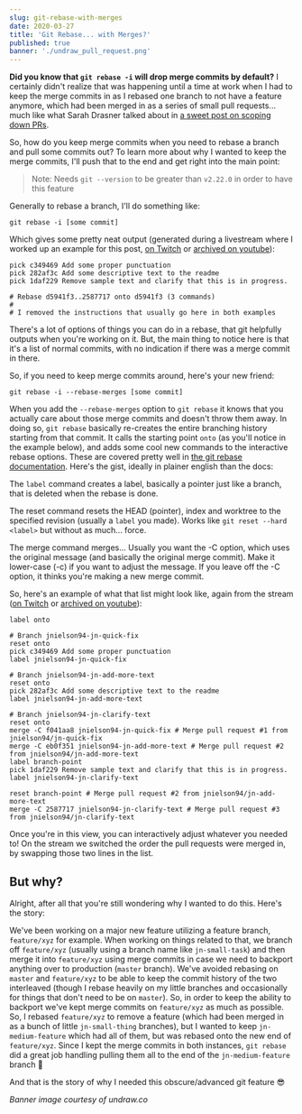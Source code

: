 ```yaml
---
slug: git-rebase-with-merges
date: 2020-03-27
title: 'Git Rebase... with Merges?'
published: true
banner: './undraw_pull_request.png'
---
```


**Did you know that `git rebase -i` will drop merge commits by default?** I
certainly didn't realize that was happening until a time at work when I had to
keep the merge commits in as I rebased one branch to not have a feature anymore,
which had been merged in as a series of small pull requests... much like what
Sarah Drasner talked about in
[a sweet post on scoping down PRs](https://www.netlify.com/blog/2020/03/31/how-to-scope-down-prs/).

So, how do you keep merge commits when you need to rebase a branch and pull some
commits out? To learn more about why I wanted to keep the merge commits, I'll
push that to the end and get right into the main point:

> Note: Needs `git --version` to be greater than `v2.22.0` in order to have this
> feature

Generally to rebase a branch, I'll do something like:

`git rebase -i [some commit]`

Which gives some pretty neat output (generated during a livestream where I
worked up an example for this post,
[on Twitch](https://www.twitch.tv/videos/576429945) or
[archived on youtube](https://www.youtube.com/watch?v=hvMKaa2U6Vw)):

```shell
pick c349469 Add some proper punctuation
pick 282af3c Add some descriptive text to the readme
pick 1daf229 Remove sample text and clarify that this is in progress.

# Rebase d5941f3..2587717 onto d5941f3 (3 commands)
#
# I removed the instructions that usually go here in both examples
```

There's a lot of options of things you can do in a rebase, that git helpfully
outputs when you're working on it. But, the main thing to notice here is that
it's a list of normal commits, with no indication if there was a merge commit in
there.

So, if you need to keep merge commits around, here's your new friend:

`git rebase -i --rebase-merges [some commit]`

When you add the `--rebase-merges` option to `git rebase` it knows that you
actually care about those merge commits and doesn't throw them away. In doing
so, `git rebase` basically re-creates the entire branching history starting from
that commit. It calls the starting point `onto` (as you'll notice in the example
below), and adds some cool new commands to the interactive rebase options. These
are covered pretty well in
[the git rebase documentation](https://git-scm.com/docs/git-rebase). Here's the
gist, ideally in plainer english than the docs:

The `label` command creates a label, basically a pointer just like a branch,
that is deleted when the rebase is done.

The reset command resets the HEAD (pointer), index and worktree to the specified
revision (usually a `label` you made). Works like `git reset --hard <label>` but
without as much... force.

The merge command merges... Usually you want the -C option, which uses the
original message (and basically the original merge commit). Make it lower-case
(-c) if you want to adjust the message. If you leave off the -C option, it
thinks you're making a new merge commit.

So, here's an example of what that list might look like, again from the stream
([on Twitch](https://www.twitch.tv/videos/576429945) or
[archived on youtube](https://www.youtube.com/watch?v=hvMKaa2U6Vw)):

```shell
label onto

# Branch jnielson94-jn-quick-fix
reset onto
pick c349469 Add some proper punctuation
label jnielson94-jn-quick-fix

# Branch jnielson94-jn-add-more-text
reset onto
pick 282af3c Add some descriptive text to the readme
label jnielson94-jn-add-more-text

# Branch jnielson94-jn-clarify-text
reset onto
merge -C f041aa8 jnielson94-jn-quick-fix # Merge pull request #1 from jnielson94/jn-quick-fix
merge -C eb0f351 jnielson94-jn-add-more-text # Merge pull request #2 from jnielson94/jn-add-more-text
label branch-point
pick 1daf229 Remove sample text and clarify that this is in progress.
label jnielson94-jn-clarify-text

reset branch-point # Merge pull request #2 from jnielson94/jn-add-more-text
merge -C 2587717 jnielson94-jn-clarify-text # Merge pull request #3 from jnielson94/jn-clarify-text
```

Once you're in this view, you can interactively adjust whatever you needed to!
On the stream we switched the order the pull requests were merged in, by
swapping those two lines in the list.

## But why?

Alright, after all that you're still wondering why I wanted to do this. Here's
the story:

We've been working on a major new feature utilizing a feature branch,
`feature/xyz` for example. When working on things related to that, we branch off
`feature/xyz` (usually using a branch name like `jn-small-task`) and then merge
it into `feature/xyz` using merge commits in case we need to backport anything
over to production (`master` branch). We've avoided rebasing on `master` and
`feature/xyz` to be able to keep the commit history of the two interleaved
(though I rebase heavily on my little branches and occasionally for things that
don't need to be on `master`). So, in order to keep the ability to backport
we've kept merge commits on `feature/xyz` as much as possible. So, I rebased
`feature/xyz` to remove a feature (which had been merged in as a bunch of little
`jn-small-thing` branches), but I wanted to keep `jn-medium-feature` which had
all of them, but was rebased onto the new end of `feature/xyz`. Since I kept the
merge commits in both instances, `git rebase` did a great job handling pulling
them all to the end of the `jn-medium-feature` branch 🎉

And that is the story of why I needed this obscure/advanced git feature 😎

_Banner image courtesy of undraw.co_
